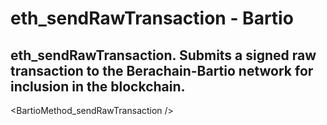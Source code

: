 # eth_sendRawTransaction - Bartio

## eth_sendRawTransaction. Submits a signed raw transaction to the Berachain-Bartio network for inclusion in the blockchain.


<BartioMethod_sendRawTransaction />
